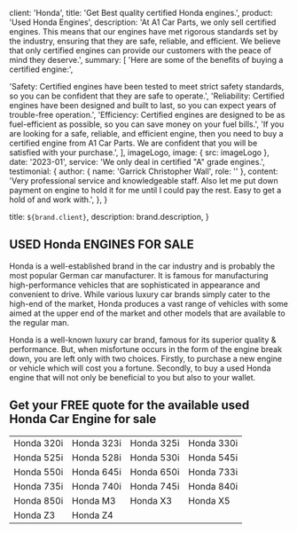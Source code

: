 
  client: 'Honda',
  title: 'Get Best quality certified Honda engines.',
  product: 'Used Honda Engines',
  description:
    'At A1 Car Parts, we only sell certified engines. This means that our engines have met rigorous standards set by the industry, ensuring that they are safe, reliable, and efficient. We believe that only certified engines can provide our customers with the peace of mind they deserve.',
  summary: [
    'Here are some of the benefits of buying a certified engine:',

'Safety: Certified engines have been tested to meet strict safety standards, so you can be confident that they are safe to operate.',
'Reliability: Certified engines have been designed and built to last, so you can expect years of trouble-free operation.',
'Efficiency: Certified engines are designed to be as fuel-efficient as possible, so you can save money on your fuel bills.',
'If you are looking for a safe, reliable, and efficient engine, then you need to buy a certified engine from A1 Car Parts. We are confident that you will be satisfied with your purchase.',
],
imageLogo,
image: { src: imageLogo },
date: '2023-01',
service: 'We only deal in certified "A" grade engines.',
testimonial: {
author: { name: 'Garrick Christopher Wall', role: '' },
content:
'Very professional service and knowledgeable staff. Also let me put down payment on engine to hold it for me until I could pay the rest. Easy to get a hold of and work with.',
},
}

  title: `${brand.client}`,
  description: brand.description,
}

## USED Honda ENGINES FOR SALE

Honda is a well-established brand in the car industry and is probably the most popular German car manufacturer. It is famous for manufacturing high-performance vehicles that are sophisticated in appearance and convenient to drive. While various luxury car brands simply cater to the high-end of the market, Honda produces a vast range of vehicles with some aimed at the upper end of the market and other models that are available to the regular man.

Honda is a well-known luxury car brand, famous for its superior quality & performance. But, when misfortune occurs in the form of the engine break down, you are left only with two choices. Firstly, to purchase a new engine or vehicle which will cost you a fortune. Secondly, to buy a used Honda engine that will not only be beneficial to you but also to your wallet.

## Get your FREE quote for the available used Honda Car Engine for sale

|            |            |            |            |
| ---------- | ---------- | ---------- | ---------- |
| Honda 320i | Honda 323i | Honda 325i | Honda 330i |
| Honda 525i | Honda 528i | Honda 530i | Honda 545i |
| Honda 550i | Honda 645i | Honda 650i | Honda 733i |
| Honda 735i | Honda 740i | Honda 745i | Honda 840i |
| Honda 850i | Honda M3   | Honda X3   | Honda X5   |
| Honda Z3   | Honda Z4   |            |            |
